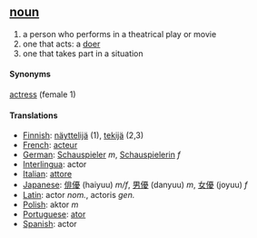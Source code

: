 == [[noun]] ==
# a person who performs in a theatrical play or movie
# one that acts: a [[doer]]
# one that takes part in a situation

==== Synonyms ====
[[actress]] (female 1)

==== Translations ====
*[[Finnish]]: [[näyttelijä]] (1), [[tekijä]] (2,3)
*[[French]]: [[acteur]]
*[[German]]: [[Schauspieler]] ''m'', [[Schauspielerin]] ''f''
*[[Interlingua]]: actor
*[[Italian]]: [[attore]]
*[[Japanese]]: [[俳優]] (haiyuu) ''m/f'', [[男優]] (danyuu) ''m'', [[女優]] (joyuu) ''f''
*[[Latin]]: actor ''nom.'', actoris ''gen.''
*[[Polish]]: aktor ''m''
*[[Portuguese]]: [[ator]]
*[[Spanish]]: actor